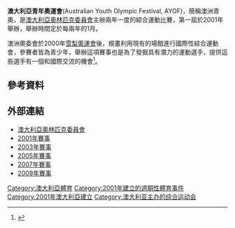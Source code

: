'''澳大利亞青年奧運會'''(Australian Youth Olympic Festival, AYOF)，簡稱澳洲青奧，是[[澳大利亞奧林匹克委員會|澳大利亞奧林匹克委員會]]主辦兩年一度的綜合運動比賽，第一屆於2001年舉辦，舉辦時間定於每兩年的1月。

澳洲奧委會於2000年[[雪梨奧運會|雪梨奧運會]]後，規畫利用現有的場館進行國際性綜合運動會，參賽者皆為青少年，舉辦這項賽事也是為了發掘具有潛力的運動選手，提供這些選手有一個和國際交流的機會<ref>{{Cite web |url=http://corporate.olympics.com.au/page/35/AYOF |title=澳洲青年奧運會官方網站 |access-date=2009-01-20 |archive-date=2018-03-13 |archive-url=https://web.archive.org/web/20180313041224/http://corporate.olympics.com.au/page/35/AYOF |dead-url=no }}</ref>。

==參考資料==
<references/>

==外部連結==
*[http://www.olympics.com.au/ 澳大利亞奧林匹克委員會] 
*[https://web.archive.org/web/20090117050326/http://corporate.olympics.com.au/games/3005/2001+SYOF 2001年賽事]
*[https://web.archive.org/web/20090117062356/http://corporate.olympics.com.au/games/3004/2003+AYOF 2003年賽事]
*[https://web.archive.org/web/20090117032207/http://corporate.olympics.com.au/games/3003/2005+AYOF 2005年賽事]
*[https://web.archive.org/web/20090117024321/http://corporate.olympics.com.au/games/3011/2007+AYOF 2007年賽事]
*[https://web.archive.org/web/20090116174456/http://corporate.olympics.com.au/games/3016/2009+AYOF 2009年賽事]

[[Category:澳大利亞體育|Category:澳大利亞體育]]
[[Category:2001年建立的週期性體育事件|Category:2001年建立的週期性體育事件]]
[[Category:2001年澳大利亞建立|Category:2001年澳大利亞建立]]
[[Category:澳大利亚主办的综合运动会|Category:澳大利亚主办的综合运动会]]